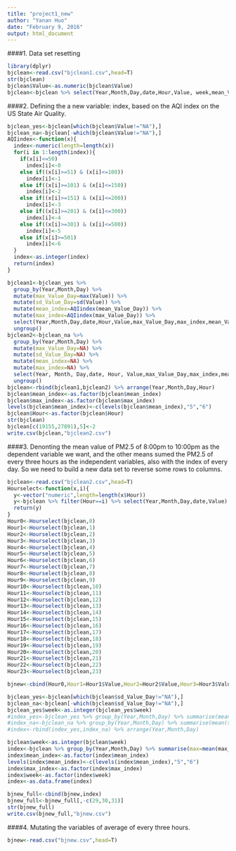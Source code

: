 ```yaml
---
title: "project1_new"
author: "Yanan Huo"
date: "February 9, 2016"
output: html_document
---
```


####1. Data set resetting

```r
library(dplyr)
bjclean<-read.csv("bjclean1.csv",head=T)
str(bjclean)
bjclean$Value<-as.numeric(bjclean$Value)
bjclean<-bjclean %>% select(Year,Month,Day,date,Hour,Value, week,mean_Value_Day)
```

####2. Defining the a new variable: index, based on the AQI index on the US State Air Quality.

```r
bjclean_yes<-bjclean[which(bjclean$Value!="NA"),]
bjclean_na<-bjclean[-which(bjclean$Value!="NA"),]
AQIindex<-function(x){
  index<-numeric(length=length(x))
  for(i in 1:length(index)){
    if(x[i]<=50) 
      index[i]<-0
    else if((x[i]>=51) & (x[i]<=100)) 
      index[i]<-1
    else if((x[i]>=101) & (x[i]<=150))
      index[i]<-2
    else if((x[i]>=151) & (x[i]<=200)) 
      index[i]<-3
    else if((x[i]>=201) & (x[i]<=300))
      index[i]<-4
    else if((x[i]>=301) & (x[i]<=500)) 
      index[i]<-5
    else if(x[i]>=501) 
      index[i]<-6
  }
  index<-as.integer(index)
  return(index)
}

bjclean1<-bjclean_yes %>% 
  group_by(Year,Month,Day) %>%
  mutate(max_Value_Day=max(Value)) %>%
  mutate(sd_Value_Day=sd(Value)) %>% 
  mutate(mean_index=AQIindex(mean_Value_Day)) %>%
  mutate(max_index=AQIindex(max_Value_Day)) %>%
  select(Year,Month,Day,date,Hour,Value,max_Value_Day,max_index,mean_Value_Day,mean_index,sd_Value_Day,week) %>%
  ungroup()
bjclean2<-bjclean_na %>% 
  group_by(Year,Month,Day) %>%
  mutate(max_Value_Day=NA) %>% 
  mutate(sd_Value_Day=NA) %>% 
  mutate(mean_index=NA) %>%
  mutate(max_index=NA) %>%
  select(Year, Month, Day,date, Hour, Value,max_Value_Day,max_index,mean_Value_Day,mean_index,sd_Value_Day,week) %>% 
  ungroup()
bjclean<-rbind(bjclean1,bjclean2) %>% arrange(Year,Month,Day,Hour)
bjclean$mean_index<-as.factor(bjclean$mean_index)
bjclean$max_index<-as.factor(bjclean$max_index)
levels(bjclean$mean_index)<-c(levels(bjclean$mean_index),"5","6")
bjclean$Hour<-as.factor(bjclean$Hour)
str(bjclean)
bjclean[c(19155,27891),5]<-2
write.csv(bjclean,"bjclean2.csv")
```

####3. Denonting the mean value of PM2.5 of 8:00pm to 10:00pm as the dependent variable we want, and the other means sumed the PM2.5 of every three hours as the independent variables, also with the index of every day. So we need to build a new data set to reverse some rows to columns.

```r
bjclean<-read.csv("bjclean2.csv",head=T)
Hourselect<-function(x,i){
  y<-vector("numeric",length=length(x$Hour))
  y<-bjclean %>% filter(Hour==i) %>% select(Year,Month,Day,date,Value) 
  return(y)
}
Hour0<-Hourselect(bjclean,0)
Hour1<-Hourselect(bjclean,1)
Hour2<-Hourselect(bjclean,2)
Hour3<-Hourselect(bjclean,3)
Hour4<-Hourselect(bjclean,4)
Hour5<-Hourselect(bjclean,5)
Hour6<-Hourselect(bjclean,6)
Hour7<-Hourselect(bjclean,7)
Hour8<-Hourselect(bjclean,8)
Hour9<-Hourselect(bjclean,9)
Hour10<-Hourselect(bjclean,10)
Hour11<-Hourselect(bjclean,11)
Hour12<-Hourselect(bjclean,12)
Hour13<-Hourselect(bjclean,13)
Hour14<-Hourselect(bjclean,14)
Hour15<-Hourselect(bjclean,15)
Hour16<-Hourselect(bjclean,16)
Hour17<-Hourselect(bjclean,17)
Hour18<-Hourselect(bjclean,18)
Hour19<-Hourselect(bjclean,19)
Hour20<-Hourselect(bjclean,20)
Hour21<-Hourselect(bjclean,21)
Hour22<-Hourselect(bjclean,22)
Hour23<-Hourselect(bjclean,23)

bjnew<-cbind(Hour0,Hour1=Hour1$Value,Hour2=Hour2$Value,Hour3=Hour3$Value,Hour4=Hour4$Value,Hour5=Hour5$Value,Hour6=Hour6$Value,Hour7=Hour7$Value,Hour8=Hour8$Value,Hour9=Hour9$Value,Hour10=Hour10$Value,Hour11=Hour11$Value,Hour12=Hour12$Value,Hour13=Hour13$Value,Hour14=Hour14$Value,Hour15=Hour15$Value,Hour16=Hour16$Value,Hour17=Hour17$Value,Hour18=Hour18$Value,Hour19=Hour19$Value,Hour20=Hour20$Value,Hour21=Hour21$Value,Hour22=Hour22$Value,Hour23=Hour23$Value) %>% rename(Hour0=Value) 

bjclean_yes<-bjclean[which(bjclean$sd_Value_Day!="NA"),]
bjclean_na<-bjclean[-which(bjclean$sd_Value_Day!="NA"),]
bjclean_yes$week<-as.integer(bjclean_yes$week)
#index_yes<-bjclean_yes %>% group_by(Year,Month,Day) %>% summarise(mean()mean(sd_Value_Day),mean(mean_index),mean(max_index),mean(week))
#index_na<-bjclean_na %>% group_by(Year,Month,Day) %>% summarise(mean(sd_Value_Day),mean(mean_index),mean(max_index),mean(week))
#index<-rbind(index_yes,index_na) %>% arrange(Year,Month,Day)

bjclean$week<-as.integer(bjclean$week)
index<-bjclean %>% group_by(Year,Month,Day) %>% summarise(max=mean(max_Value_Day),mean=mean(mean_Value_Day),sd=mean(sd_Value_Day),mean_index=mean(mean_index),max_index=mean(max_index),week=mean(week))
index$mean_index<-as.factor(index$mean_index)
levels(index$mean_index)<-c(levels(index$mean_index),"5","6")
index$max_index<-as.factor(index$max_index)
index$week<-as.factor(index$week)
index<-as.data.frame(index)

bjnew_full<-cbind(bjnew,index) 
bjnew_full<-bjnew_full[,-c(29,30,31)]
str(bjnew_full)
write.csv(bjnew_full,"bjnew.csv")
```

####4. Mutating the variables of average of every three hours.

```r
bjnew<-read.csv("bjnew.csv",head=T)
```
